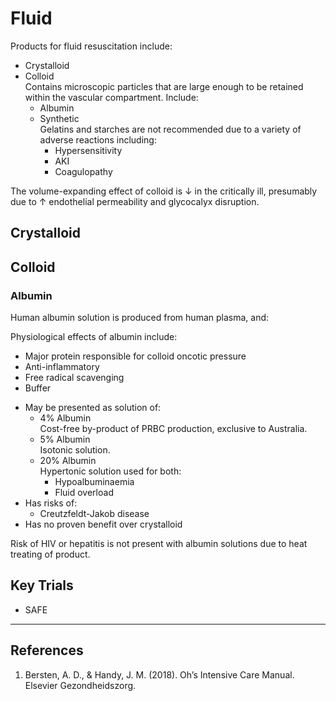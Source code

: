 # Fluid

Products for fluid resuscitation include:

* Crystalloid
* Colloid\
Contains microscopic particles that are large enough to be retained within the vascular compartment. Include:
	* Albumin
	* Synthetic\
	Gelatins and starches are not recommended due to a variety of adverse reactions including:
		* Hypersensitivity
		* AKI
		* Coagulopathy

:::column-margin
The volume-expanding effect of colloid is ↓ in the critically ill, presumably due to ↑ endothelial permeability and glycocalyx disruption.
:::

## Crystalloid

## Colloid

### Albumin

Human albumin solution is produced from human plasma, and:

:::column-margin
Physiological effects of albumin include:

* Major protein responsible for colloid oncotic pressure
* Anti-inflammatory
* Free radical scavenging
* Buffer
:::

* May be presented as solution of:
	* 4% Albumin\
	Cost-free by-product of PRBC production, exclusive to Australia.
	* 5% Albumin\
	Isotonic solution.
	* 20% Albumin\
	Hypertonic solution used for both:
		* Hypoalbuminaemia
		* Fluid overload
* Has risks of:
	* Creutzfeldt-Jakob disease
* Has no proven benefit over crystalloid

:::column-margin
Risk of HIV or hepatitis is not present with albumin solutions due to heat treating of product.
:::

## Key Trials

* SAFE

---

## References

1. Bersten, A. D., & Handy, J. M. (2018). Oh’s Intensive Care Manual. Elsevier Gezondheidszorg.